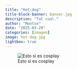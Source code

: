 ```yaml
---
title: "Hot-dog"
title-block-banner: banner.jpg
description: "Tal cual."
author: "Montse"
date: "2025-03-29"
categories: [imagen]
image: hot-dog.jpg
lightbox: true
---
```


![Esto sí es cosplay](hot-dog.jpg)
